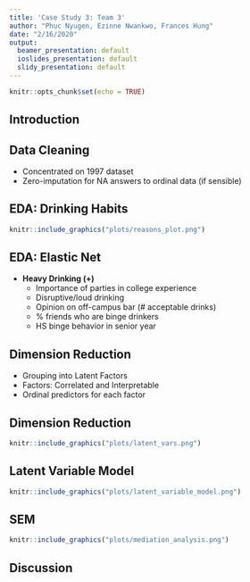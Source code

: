 ```yaml
---
title: 'Case Study 3: Team 3'
author: "Phuc Nyugen, Ezinne Nwankwo, Frances Hung"
date: "2/16/2020"
output:
  beamer_presentation: default
  ioslides_presentation: default
  slidy_presentation: default
---
```


```r
knitr::opts_chunk$set(echo = TRUE)
```

## Introduction

## Data Cleaning

- Concentrated on 1997 dataset
- Zero-imputation for NA answers to ordinal data (if sensible)

## EDA: Drinking Habits


```r
knitr::include_graphics("plots/reasons_plot.png")
```


## EDA: Elastic Net 

- $\textbf{Heavy Drinking (+)}$
    - Importance of parties in college experience
    - Disruptive/loud drinking
    - Opinion on off-campus bar (# acceptable drinks)
    - \% friends who are binge drinkers
    - HS binge behavior in senior year

## Dimension Reduction

- Grouping into Latent Factors
- Factors: Correlated and Interpretable
- Ordinal predictors for each factor

## Dimension Reduction
```r
knitr::include_graphics("plots/latent_vars.png")
```


## Latent Variable Model

```r
knitr::include_graphics("plots/latent_variable_model.png")
```

## SEM 

```r
knitr::include_graphics("plots/mediation_analysis.png")
```


## Discussion
